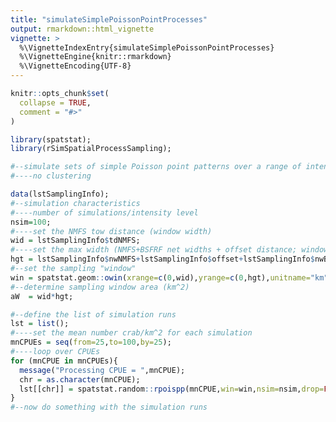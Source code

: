 ```yaml
---
title: "simulateSimplePoissonPointProcesses"
output: rmarkdown::html_vignette
vignette: >
  %\VignetteIndexEntry{simulateSimplePoissonPointProcesses}
  %\VignetteEngine{knitr::rmarkdown}
  %\VignetteEncoding{UTF-8}
---
```


```r
knitr::opts_chunk$set(
  collapse = TRUE,
  comment = "#>"
)
```

```r
library(spatstat);
library(rSimSpatialProcessSampling);
```

```r
#--simulate sets of simple Poisson point patterns over a range of intensity levels
#----no clustering

data(lstSamplingInfo);
#--simulation characteristics
#----number of simulations/intensity level
nsim=100; 
#----set the NMFS tow distance (window width)
wid = lstSamplingInfo$tdNMFS;                
#----set the max width (NMFS+BSFRF net widths + offset distance; window height)
hgt = lstSamplingInfo$nwNMFS+lstSamplingInfo$offset+lstSamplingInfo$nwBSFRF;
#--set the sampling "window"
win = spatstat.geom::owin(xrange=c(0,wid),yrange=c(0,hgt),unitname="km");
#--determine sampling window area (km^2)
aW  = wid*hgt;

#--define the list of simulation runs
lst = list(); 
#----set the mean number crab/km^2 for each simulation
mnCPUEs = seq(from=25,to=100,by=25);
#----loop over CPUEs
for (mnCPUE in mnCPUEs){
  message("Processing CPUE = ",mnCPUE);
  chr = as.character(mnCPUE);
  lst[[chr]] = spatstat.random::rpoispp(mnCPUE,win=win,nsim=nsim,drop=FALSE);
}
#--now do something with the simulation runs
```
